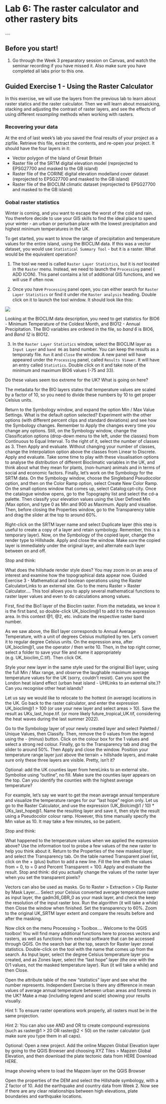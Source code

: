 # Lab 6: The raster calculator and other rastery bits {#sec-labras2}

....

## Before you start!

1. Go through the Week 3 preparatory session on Canvas, and watch the seminar recording if you have missed it. Also make sure you have completed all labs prior to this one.

## Guided Exercise 1 - Using the Raster Calculator

In this exercise, we will use the layers from the previous lab to learn about raster statics and the raster calculator. Then we will learn about mosaicking, stacking and adjusting the contrast of raster layers, and see the effects of using different *resampling* methods when working with rasters. 

### Recovering your data

At the end of last week's lab you saved the final results of your project as a zipfile. Retrieve this file, extract the contents, and re-open your project. It should have the four layers in it:

- Vector polygon of the Island of Great Britain
- Raster file of the SRTM digital elevation model (reprojected to EPSG27700 and masked to the GB island)
- Raster file of the CORINE digital elevation modelland cover dataset (reprojected to EPSG27700 and masked to the GB island)
- Raster file of the BIOCLIM climatic dataset (reprojected to EPSG27700 and masked to the GB island)

### Gobal raster statistics

Winter is coming, and you want to escape the worst of the cold and rain. You therefore decide to use your GIS skills to find the ideal place to spend your winter - an urban or periurban place with the lowest precipitation and highest minimum temperatures in the UK. 

To get started, you want to know the range of precipitation and temperature values for the entire island, using the BIOCLIM data. If this was a vector dataset, you would use `Statistical Summary Tool` - but it is a raster. What would be the equivalent operation?

(@) The tool we need is called `Raster Layer Statistics`, but it is *not* located in the `Raster` menu. Instead, we need to launch the `Processing` panel ( ADD ICON). This panel contains a lot of additional GIS functions, and we will use if often now. 

(@) Once you have `Processing` panel open, you can either search for `Raster Layer Statistics` or find it under rhe `Raster analysis` heading. Double click on it to launch the tool window. It should look like this:

![](images/lab_6/lab_6_fig1_rasterstats.jpg)

Looking at the BIOCLIM data description, you need to get statistics for BIO6 - Minimum Temperature of the Coldest Month, and BIO12 - Annual Precipitation. The BIO variables are ordered in the file, so *band 6* is BIO6, and *Band 12* is BIO12. 

(@) In the `Raster Layer Statistics` window, select the BIOCLIM layer as `Input Layer` and `band 06` as band number. You can keep the results as a temporaty file. `Run` it and `Close` the window. A new panel will have appeared under the `Processing` panel, called `Results Viewer`. It will have an entry called `Statistics`. Double click on it and take note of the minimum and maximum BIO6 values (-75 and 33).

::: {.callout-important title="Stop and Think"}
Do these values seem too extreme for the UK? What is going on here?
:::

::: {.callout-important title="Click for answer" collapse="true" appearance="minimal"}
The metadata for the BIO layers states that temperature values are scaled by a factor of 10, so you need to divide these numbers by 10 to get proper Celsius units.
:::




Return to the Symbology window, and expand the option Min / Max Value Settings. What is the default option selected? Experiment with the other options (with different percent clips and standard deviations) and see how the Symbology changes. Remember to Apply the changes every time you change any options.
Still, on the Symbology window, change the Classification options (drop-down menu to the left, under the classes) from Continuous to Equal Interval. To the right of it, select the number of classes as 3. Then Apply and evaluate.
Without changing your number of classes, change the Interpolation option above the classes from Linear to Discrete. Apply and evaluate. Take some time to play with these visualisation options to analyse the distribution of different Bioclimatic variables in the UK, and think about what they mean for plants, (non-human) animals and in terms of social and economic factors.
Finally, let’s work on the Symbology for the SRTM data. On the Symbology window, choose the Singleband Pseudocolor option, and then on the Color Ramp option, select Create New Color Ramp. On the small options window that comes up, select Catalog:cpt-city.
Once the catalogue window opens, go to the Topography list and select the cd-a palette. Then classify your elevation values using the User Defined Min /Max option, and type 0 as Min and 900 as Maximum. Apply and visualise. Then, before closing the Properties window, go to the Transparency table and drag the slider at the top to around 60%.

Right-click on the SRTM layer name and select Duplicate layer (this step is useful to create a copy of a layer and retain symbology. Remember, this is a temporary layer). Now, on the Symbology of the copied layer, change the render type to Hillshade. Apply and close the window. Make sure the copied layer is immediately under the original layer, and alternate each layer between on and off.

Stop and think:

What does the hillshade render style does? You may zoom in on an area of interest and examine how the topographical data appear now.
Guided Exercise 3 - Mathematical and boolean operations using the Raster CalculatorLinks to an external site.
Go to the menu Raster > Raster Calculator.... This tool allows you to apply several mathematical functions to raster layer values and even to do calculations among values.

First, find the Bio1 layer of the Bioclim raster. From the metadata, we know it is the first band, so double-click UK_bioclim@1 to add it to the expression area. In this context @1, @2, etc. indicate the respective raster band number.

As we saw above, the Bio1 layer corresponds to Annual Average Temperature, with a unit of degrees Celsius multiplied by ten. Let’s convert it to regular degree Celsius units. On the expression area, after UK_bioclim@1, use the operator /  then write 10. Then, in the top right corner, select a folder to save your file and name it appropriately (e.g. UK_bioclim_C.tif). Then click OK.

Style your new layer in the same style used for the original Bio1 layer, using the full Min / Max range, and observe the laughable maximum average temperature values for the UK (sorry, couldn't resist). Can you spot the London heat island effect (urban heat island - UHILinks to an external site.)? Can you recognise other heat islands?

Let us say we would like to relocate to the hottest (in average) locations in the UK. Go back to the raster calculator, and enter the expression UK_bioclim@1 > 100 (or use your new layer and select areas > 10). Save the result as UKs_last_hope.tif. (or more likely future_tropical_UK.tif, considering the heat waves during the last summer 2022).

Go to the Symbology layer of your newly created layer and select Paletted / Unique Values, then Classify. Then, remove the 0 values from the legend using the - (minus) button. Click on the colour box for the 1 values and select a strong red colour. Finally, go to the Transparency tab and drag the slider to around 50%. Then Apply and close the window. Position your temperature range layer just above the terrain + hillshade layers, and make sure only these three layers are visible. Pretty, isn't it?

Optional: add the UK counties layer from hereLinks to an external site.. Symbolise using "outline", no fill. Make sure the counties layer appears on the top. Can you identify the counties with the highest average temperature?



For example, let’s say we want to get the mean average annual temperature and visualize the temperature ranges for our “last hope” region only. Let us go to the Raster Calculator, and use the expression (UK_Biolcim@1 / 10) * UKs_last_hope@1. Name the resulting layer and save it, then style the result using a Pseudocolor colour ramp. However, this time manually specify the Min value as 10.  It may take a few minutes, so be patient.

Stop and think:

What happened to the temperature values when we applied the expression above? Use the information tool to probe a few values of the new raster to help you think about it.
Return to the Properties of the new masked layer, and select the Transparency tab. On the table named Transparent pixel list, click on the + (plus) button to add a new line. Fill the line with the values from = 0, to = 0 and Percent Transparent = 100. Apply and evaluate the result.
Stop and think: did you actually change the values of the raster layer when you set the transparent pixels?

Vectors can also be used as masks. Go to Raster > Extraction > Clip Raster by Mask Layer.... Select your Celsius converted average temperature raster as input layer, the gadm36_GBR_0 as your mask layer, and check the keep the resolution of the input raster box. Run the algorithm (it will take a while) then Close the window when finished. Set the transparency to 60%. Zoom to the original UK_SRTM layer extent and compare the results before and after the masking.

Now click on the menu Processing > Toolbox.... Welcome to the QGIS toolbox! You will find many additional functions here to process vectors and rasters, as well as functions from external software that can be accessed through QGIS. On the search bar at the top, search for Raster layer zonal statistics. Double-click on the tool with the name that comes up from the search. As Input layer, select the degree Celsius temperature layer you created, and as Zones layer, select the “last hope” layer (the one with the 0/1 values, not the masked temperature layer). Run (it will take a while) and then Close.




Open the attribute table of the new "statistics" layer and see what the number represents.
Independent Exercise
Is there any difference in mean values of average annual temperature between urban areas and forests in the UK? Make a map (including legend and scale) showing your results visually.

Hint 1: To ensure raster operations work properly, all rasters must be in the same projection.

Hint 2: You can also use AND and OR to create compound expressions (such as raster@1 > 20 OR raster@2 < 50) on the raster calculator (just make sure you type them in all caps).

Optional: Open a new project. Add the online Mapzen Global Elevation layer by going to the QGIS Browser and choosing XYZ Tiles > Mapzen Global Elevation, and then download the plate tectonic data from HERE Download HERE.

Image showing where to load the Mapzen layer on the QGIS Browser 

Open the properties of the DEM and select the Hillshade symbology, with a Z factor of 10. Add the earthquake and country data from Week 2. Now see if there are any clear relationships between high elevations, plate boundaries and earthquake locations.
